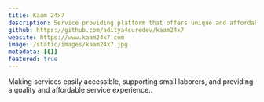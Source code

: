 ```yaml
---
title: Kaam 24x7
description: Service providing platform that offers unique and affordable services.
github: https://github.com/aditya4suredev/kaam24x7
website: https://www.kaam24x7.com
image: /static/images/kaam24x7.jpg
metadata: [{}]
featured: true
---
```


Making services easily accessible, supporting small laborers, and providing a quality and affordable service experience..
